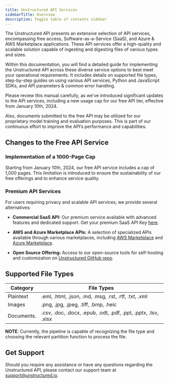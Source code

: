 ```yaml
---
title: Unstructured API Services
sidebarTitle: Overview
description: Toggle table of contents sidebar
---
```


The Unstructured API presents an extensive selection of API services, encompassing free access, Software-as-a-Service (SaaS), and Azure & AWS Marketplace applications. These API services offer a high-quality and scalable solution capable of ingesting and digesting files of various types and sizes.

Within this documentation, you will find a detailed guide for implementing the Unstructured API across these diverse service options to best meet your operational requirements. It includes details on supported file types, step-by-step guides on using various API services, Python and JavaScript SDKs, and API parameters & common error handling.

<Warning>

Please review this manual carefully, as we’ve introduced significant updates to the API services, including a new usage cap for our free API tier, effective from January 10th, 2024.

Also, documents submitted to the free API may be utilized for our proprietary model training and evaluation purposes. This is part of our continuous effort to improve the API’s performance and capabilities.
</Warning>

## Changes to the Free API Service

### Implementation of a 1000-Page Cap

Starting from January 10th, 2024, our free API service includes a cap of 1,000 pages. This limitation is introduced to ensure the sustainability of our free offerings and to enhance service quality.

### Premium API Services

For users requiring privacy and scalable API services, we provide several alternatives:

*   **Commercial SaaS API:** Our premium service available with advanced features and dedicated support. Get your premium SaaS API Key [here](https://unstructured.io/api-key-hosted).
    
*   **AWS and Azure Marketplace APIs:** A selection of specialized APIs available through various marketplaces, including [AWS Marketplace](https://aws.amazon.com/marketplace/pp/prodview-fuvslrofyuato) and [Azure Marketplace](https://azuremarketplace.microsoft.com/en-us/marketplace/apps/unstructured1691024866136.customer_api_v1).
    
*   **Open Source Offering:** Access to our open-source tools for self-hosting and customization on [Unstructured GitHub repo](https://github.com/Unstructured-IO/unstructured).
    

## Supported File Types


|Category  |File Types                                                    |
|----------|--------------------------------------------------------------|
|Plaintext |.eml, .html, .json, .md, .msg, .rst, .rtf, .txt, .xml         |
|Images    |.png, .jpg, .jpeg, .tiff, .bmp, .heic                         |
|Documents.|.csv, .doc, .docx, .epub, .odt, .pdf, .ppt, .pptx, .tsv, .xlsx|


**NOTE**: Currently, the pipeline is capable of recognizing the file type and choosing the relevant partition function to process the file.

## Get Support

Should you require any assistance or have any questions regarding the Unstructured API, please contact our support team at [support@unstructured.io](mailto:support%40unstructured.io).
